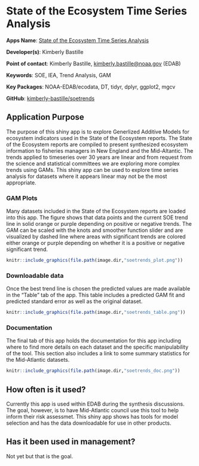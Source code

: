 # State of the Ecosystem Time Series Analysis

**Apps Name**: [State of the Ecosystem Time Series Analysis](https://github.com/NOAA-EDAB/soetrends)

**Developer(s)**: Kimberly Bastille
  
**Point of contact**: Kimberly Bastille, <kimberly.bastille@noaa.gov> (EDAB)
  
**Keywords**: SOE, IEA, Trend Analysis, GAM

**Key Packages**: NOAA-EDAB/ecodata, DT, tidyr, dplyr, ggplot2, mgcv

**GitHub**: [kimberly-bastille/soetrends](https://github.com/NOAA-EDAB/soetrends)

## Application Purpose

The purpose of this shiny app is to explore Generlized Additive Models for ecosystem indicators used in the State of the Ecosystem reports. The State of the Ecosystem reports are compiled to present synthesized ecosystem information to fisheries managers in New England and the Mid-Altantic. The trends applied to timeseries over 30 years are linear and from request from the science and statistical committees we are exploring more complex trends using GAMs. This shiny app can be used to explore time series analysis for datasets where it appears linear may not be the most appropriate. 


### GAM Plots

Many datasets included in the State of the Ecosystem reports are loaded into this app. The figure shows that data points and the current SOE trend line in solid orange or purple depending on positive or negative trends. The GAM can be scaled with the knots and smoother function slider and are visualized by dashed line where areas with significant trends are colored either orange or purple depending on whether it is a positive or negative significant trend. 

```r
knitr::include_graphics(file.path(image.dir,"soetrends_plot.png"))
```

### Downloadable data

Once the best trend line is chosen the predicted values are made available in the "Table" tab of the app. This table includes a predicted GAM fit and predicted standard error as well as the original dataset. 

```r
knitr::include_graphics(file.path(image.dir,"soetrends_table.png"))
```

### Documentation

The final tab of this app holds the documentation for this app including where to find more details on each dataset and the specific manipulability of the tool. This section also includes a link to some summary statistics for the Mid-Atlantic datasets. 


```r
knitr::include_graphics(file.path(image.dir,"soetrends_doc.png"))
```

## How often is it used?

Currently this app is used within EDAB during the synthesis discussions. The goal, however, is to have Mid-Atlantic council use this tool to help inform their risk assessmet. This shiny app shows has tools for model selection and has the data downloadable for use in other products. 

## Has it been used in management?

Not yet but that is the goal. 

